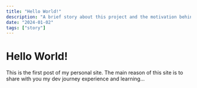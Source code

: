 ```yaml
---
title: "Hello World!"
description: "A brief story about this project and the motivation behind it to align the future work to my journey destination"
date: "2024-01-02"
tags: ["story"]
---
```


# Hello World!

This is the first post of my personal site. The main reason of this site is to share with you my dev journey experience and learning...
